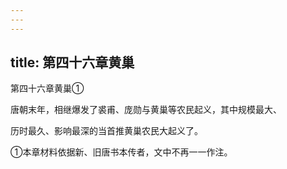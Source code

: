 ```yaml
---
---
---
```

title: 第四十六章黄巢
---



第四十六章黄巢①

唐朝末年，相继爆发了裘甫、庞勋与黄巢等农民起义，其中规模最大、

历时最久、影响最深的当首推黄巢农民大起义了。

①本章材料依据新、旧唐书本传者，文中不再一一作注。